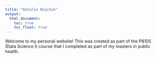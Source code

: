 ```yaml
---
title: "Natalie Boychuk"
output: 
  html_document:
    toc: true
    toc_float: true
---
```




Welcome to my personal website! This was created as part of the P8105 (Data Science I) course that I completed as part of my masters in public health. 

